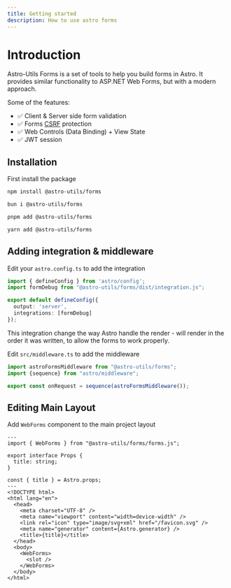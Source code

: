 ```yaml
---
title: Getting started
description: How to use astro forms
---
```



# Introduction

Astro-Utils Forms is a set of tools to help you build forms in Astro.
It provides similar functionality to ASP.NET Web Forms, but with a modern approach.

Some of the features:

- ✅ Client & Server side form validation
- ✅ Forms [CSRF](https://developer.mozilla.org/en-US/docs/Glossary/CSRF) protection
- ✅ Web Controls (Data Binding) + View State
- ✅ JWT session

## Installation

First install the package

<Tabs>
<TabItem label="npm">

```sh
npm install @astro-utils/forms
```

</TabItem>
<TabItem label="bun">

```sh
bun i @astro-utils/forms
```

</TabItem>
<TabItem label="pnpm">

```sh
pnpm add @astro-utils/forms
```

</TabItem>
<TabItem label="Yarn">

```sh
yarn add @astro-utils/forms
```

</TabItem>
</Tabs>


## Adding integration & middleware

Edit your `astro.config.ts` to add the integration
```ts
import { defineConfig } from 'astro/config';
import formDebug from "@astro-utils/forms/dist/integration.js";

export default defineConfig({
  output: 'server',
  integrations: [formDebug]
});
```

This integration change the way Astro handle the render - will render in the order it was written, to allow the forms to work properly.

Edit
`src/middleware.ts` to add the middleware
```ts
import astroFormsMiddleware from "@astro-utils/forms";
import {sequence} from "astro/middleware";

export const onRequest = sequence(astroFormsMiddleware());
```


## Editing Main Layout

Add `WebForms` component to the main project layout

```astro
---
import { WebForms } from "@astro-utils/forms/forms.js";

export interface Props {
  title: string;
}

const { title } = Astro.props;
---
<!DOCTYPE html>
<html lang="en">
  <head>
    <meta charset="UTF-8" />
    <meta name="viewport" content="width=device-width" />
    <link rel="icon" type="image/svg+xml" href="/favicon.svg" />
    <meta name="generator" content={Astro.generator} />
    <title>{title}</title>
  </head>
  <body>
    <WebForms>
      <slot />
    </WebForms>
  </body>
</html>
```
